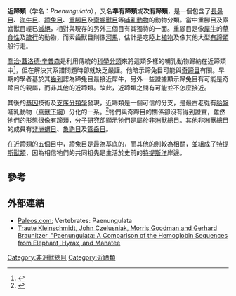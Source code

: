{{Automatic taxobox
| name = 近蹄類
| fossil_range = {{fossilrange|古新世|现代}}
| image = 
| image_width = 
| image_caption = 
| taxon = Paenungulata
| display parents = 2
| subdivision_ranks = [[目|目]]
| subdivision =
* †未定属 ''Abdounodus''
* †科 Ocepeiidae
* [[蹄兔目|蹄兔目]] Hyracoidea
* [[特提斯兽类|特提斯兽类]] Tethytheria
** †[[重腳目|重腳目]] Embrithopoda
**?†[[索齒獸目|索齒獸目]] Desmostylia
** [[海牛目|海牛目]] Sirenia
** [[長鼻目|長鼻目]] Proboscidea
}}

'''近蹄類'''（学名：''Paenungulata''），又名'''準有蹄類'''或'''次有蹄類'''，是一個包含了[[長鼻目|長鼻目]]、[[海牛目|海牛目]]、[[蹄兔目|蹄兔目]]、[[重腳目|重腳目]]及[[索齒獸目|索齒獸目]]等[[哺乳動物|哺乳動物]]的動物分類。當中重腳目及索齒獸目經已[[滅絕|滅絕]]，相對與現存的另外三個目有其獨特的一面。重腳目是像[[犀牛|犀牛]]的[[草食性|草食性]]及[[蹠行|蹠行]]的動物，而索齒獸目則像[[河馬|河馬]]，估計是吃陸上[[植物|植物]]及像其他大型[[有蹄類|有蹄類]]般行走。

[[喬治·蓋洛德·辛普森|喬治·蓋洛德·辛普森]]是利用傳統的[[科學分類|科學分類]]來將這類多樣的哺乳動物歸納在近蹄類中<ref name=simpson1945>{{Cite journal en|author=Simpson, G. G.|year=1945|title=The principles of classification and a classification of mammals|journal=Bulletin of the American Museum of Natural History|volume=85|pages=1-350|url=http://digitallibrary.amnh.org/dspace/handle/2246/1104|access-date=2008-03-29|archive-date=2015-04-29|archive-url=https://web.archive.org/web/20150429183712/http://digitallibrary.amnh.org/dspace/handle/2246/1104|dead-url=yes}}</ref>，但在解決其系譜問題時卻就缺乏嚴謹。他暗示蹄兔目可能與[[奇蹄目|奇蹄目]]有關。早期的學者基於其[[齒列|齒列]]認為蹄兔目最接近犀牛，另外一些證據顯示蹄兔目有可能是奇蹄目的親屬，而非其他的近蹄類。故此，近蹄類之間有可能並不怎麼接近。

其後的[[基因|基因]]技術及[[支序分類學|支序分類學]]發現，近蹄類是一個可信的分支，是最古老從有[[胎盤|胎盤]]哺乳動物（[[真獸下綱|真獸下綱]]）分化的一系。<ref name=mckenna1997>{{Cite book en|author=McKenna, M. C., and S. K. Bell|year=1997|title=Classification of Mammals Above the Species Level|location=New York|publisher=Columbia University Press|id=ISBN 0-231-11013-8}}</ref>牠們與奇蹄目的關係卻沒有得到證實，雖然牠們的形態很像有蹄類，[[分子|分子]]研究卻顯示牠們是屬於[[非洲獸總目|非洲獸總目]]。其他非洲獸總目的成員有[[非洲蝟目|非洲蝟目]]、[[象鼩目|象鼩目]]及[[管齒目|管齒目]]。

在近蹄類的五個目中，蹄兔目是最為基底的，而其他的則較為相關，並組成了[[特提斯獸類|特提斯獸類]]，因為相信牠們的共同祖先是生活於史前的[[特提斯洋|特提斯洋]]岸邊。

==參考==
{{reflist}}

==外部連結==
*[https://web.archive.org/web/20080313100141/http://www.palaeos.com/Vertebrates/Units/530Altungulata/530.100.html#Paenungulata Paleos.com:] Vertebrates: Paenungulata
*[https://web.archive.org/web/20100630022747/http://mbe.library.arizona.edu/data/1986/0305/5klei.pdf Traute Kleinschmidt, John Czelusniak, Morris Goodman and Gerhard Braunitzer, "Paenungulata: A Comparison of the Hemoglobin Sequences from Elephant, Hyrax, and Manatee]
{{近蹄類}}
{{Mammals}}
{{Taxonbar|from=Q131950}}

[[Category:非洲獸總目|Category:非洲獸總目]]
[[Category:近蹄類|Category:近蹄類]]